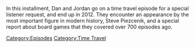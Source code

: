 {{DEFAULTSORT:
    #_EPISODE_0884:August 8, 2012
}}{{Episode
    | title           = August 8, 2012
    | caption         = Listen to this episode on [https://knowledgefight.libsyn.com/884-august-8-2012 Libsyn] [None Spotify], Read the [[Transcript/884: August 8, 2012|Unofficial Transcript]]
    | episodeNumber   = 884
    | length          = 01:36:40
    | airDate         = January 3, 2024
    | coverageDate    = August 8, 2012
    | episodeType     = [[:Category:Time Travel|Time Travel]]
    | appearance      = [[Steve Piezcenik]]
    | previousEpisode = [[883: More Like Jimmy Bore]]
}}

{{Stub}}

In this installment, Dan and Jordan go on a time travel episode for a special listener request, and end up in 2012.  They encounter an appearance by the most important figure in modern history, Steve Piezcenik, and a special report about board games that they covered over 700 episodes ago.

[[Category:Episodes]]
[[Category:Time Travel]]
